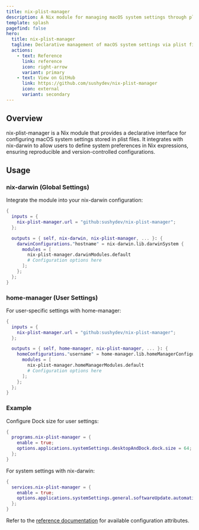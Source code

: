 ```yaml
---
title: nix-plist-manager
description: A Nix module for managing macOS system settings through plist files
template: splash
pagefind: false
hero:
  title: nix-plist-manager
  tagline: Declarative management of macOS system settings via plist files using nix-darwin
  actions:
    - text: Reference
      link: reference
      icon: right-arrow
      variant: primary
    - text: View on GitHub
      link: https://github.com/sushydev/nix-plist-manager
      icon: external
      variant: secondary
---
```


## Overview

nix-plist-manager is a Nix module that provides a declarative interface for configuring macOS system settings stored in plist files. It integrates with nix-darwin to allow users to define system preferences in Nix expressions, ensuring reproducible and version-controlled configurations.

## Usage

### nix-darwin (Global Settings)

Integrate the module into your nix-darwin configuration:

```nix
{
  inputs = {
    nix-plist-manager.url = "github:sushydev/nix-plist-manager";
  };

  outputs = { self, nix-darwin, nix-plist-manager, ... }: {
    darwinConfigurations."hostname" = nix-darwin.lib.darwinSystem {
      modules = [
        nix-plist-manager.darwinModules.default
        # Configuration options here
      ];
    };
  };
}
```

### home-manager (User Settings)

For user-specific settings with home-manager:

```nix
{
  inputs = {
    nix-plist-manager.url = "github:sushydev/nix-plist-manager";
  };

  outputs = { self, home-manager, nix-plist-manager, ... }: {
    homeConfigurations."username" = home-manager.lib.homeManagerConfiguration {
      modules = [
        nix-plist-manager.homeManagerModules.default
        # Configuration options here
      ];
    };
  };
}
```

### Example

Configure Dock size for user settings:

```nix
{
  programs.nix-plist-manager = {
    enable = true;
    options.applications.systemSettings.desktopAndDock.dock.size = 64;
  };
}
```

For system settings with nix-darwin:

```nix
{
  services.nix-plist-manager = {
    enable = true;
    options.applications.systemSettings.general.softwareUpdate.automaticallyDownloadNewUpdatesWhenAvailable = true;
  };
}
```

Refer to the [reference documentation](/nix-plist-manager/reference) for available configuration attributes.
